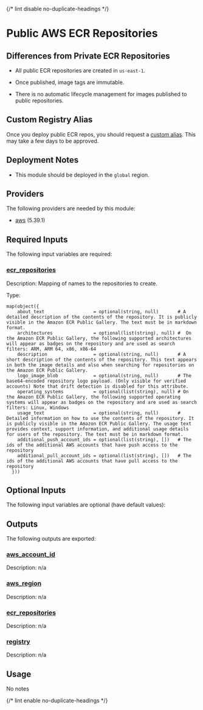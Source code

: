 
{/* lint disable no-duplicate-headings */}

# Public AWS ECR Repositories

<ModuleHeader name="aws_ecr_public_repos" sourceHref="https://github.com/Panfactum/stack/tree/__PANFACTUM_VERSION_EDGE__/packages/infrastructure/aws_ecr_public_repos" status="stable" type="direct" />

## Differences from Private ECR Repositories

* All public ECR repositories are created in `us-east-1`.

* Once published, image tags are immutable.

* There is no automatic lifecycle management for images published to public repositories.

## Custom Registry Alias

Once you deploy public ECR repos, you should request a
[custom alias](https://docs.aws.amazon.com/AmazonECR/latest/public/public-registry-settings.html).
This may take a few days to be approved.

## Deployment Notes

* This module should be deployed in the `global` region.

## Providers

The following providers are needed by this module:

* [aws](https://registry.terraform.io/providers/hashicorp/aws/5.39.1/docs) (5.39.1)

## Required Inputs

The following input variables are required:

### <a name="input_ecr_repositories" /> [ecr\_repositories](#input_ecr_repositories)

Description: Mapping of names to the repositories to create.

Type:

```hcl
map(object({
    about_text                  = optional(string, null)       # A detailed description of the contents of the repository. It is publicly visible in the Amazon ECR Public Gallery. The text must be in markdown format.
    architectures               = optional(list(string), null) #  On the Amazon ECR Public Gallery, the following supported architectures will appear as badges on the repository and are used as search filters: ARM, ARM 64, x86, x86-64
    description                 = optional(string, null)       # A short description of the contents of the repository. This text appears in both the image details and also when searching for repositories on the Amazon ECR Public Gallery.
    logo_image_blob             = optional(string, null)       # The base64-encoded repository logo payload. (Only visible for verified accounts) Note that drift detection is disabled for this attribute.
    operating_systems           = optional(list(string), null) # On the Amazon ECR Public Gallery, the following supported operating systems will appear as badges on the repository and are used as search filters: Linux, Windows
    usage_text                  = optional(string, null)       # Detailed information on how to use the contents of the repository. It is publicly visible in the Amazon ECR Public Gallery. The usage text provides context, support information, and additional usage details for users of the repository. The text must be in markdown format.
    additional_push_account_ids = optional(list(string), [])   # The ids of the additional AWS accounts that have push access to the repository
    additional_pull_account_ids = optional(list(string), [])   # The ids of the additional AWS accounts that have pull access to the repository
  }))
```

## Optional Inputs

The following input variables are optional (have default values):

## Outputs

The following outputs are exported:

### <a name="output_aws_account_id" /> [aws\_account\_id](#output_aws_account_id)

Description: n/a

### <a name="output_aws_region" /> [aws\_region](#output_aws_region)

Description: n/a

### <a name="output_ecr_repositories" /> [ecr\_repositories](#output_ecr_repositories)

Description: n/a

### <a name="output_registry" /> [registry](#output_registry)

Description: n/a

## Usage

No notes

{/* lint enable no-duplicate-headings */}
